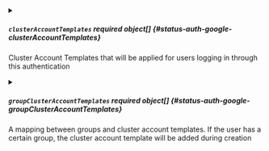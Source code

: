 

<PartialClientId />


<PartialClientSecret />


<PartialRedirectURI />


<PartialScopes />


<PartialHostedDomains />


<PartialGroups />


<PartialServiceAccountFilePath />


<PartialAdminEmail />



<details className="config-field" data-expandable="true">
<summary>

##### `clusterAccountTemplates` <span className="config-field-required" data-required="false">required</span> <span className="config-field-type">object[]</span> <span className="config-field-default"></span> <span className="config-field-enum"></span> {#status-auth-google-clusterAccountTemplates}

Cluster Account Templates that will be applied for users logging in through this authentication

</summary>

<PartialClusterAccountTemplatesreference />


</details>



<details className="config-field" data-expandable="true">
<summary>

##### `groupClusterAccountTemplates` <span className="config-field-required" data-required="false">required</span> <span className="config-field-type">object[]</span> <span className="config-field-default"></span> <span className="config-field-enum"></span> {#status-auth-google-groupClusterAccountTemplates}

A mapping between groups and cluster account templates. If the user has a certain group, the cluster
account template will be added during creation

</summary>

<PartialGroupClusterAccountTemplatesreference />


</details>
